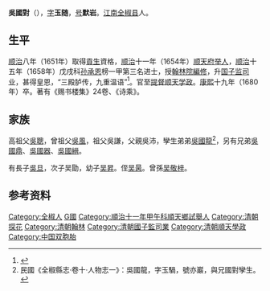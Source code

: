 '''吳國對'''（{{bd|1616年||1680年||Wu}}），[[表字|字]]'''玉随'''，[[号|号]]'''默岩'''。[[江南|江南]][[全椒县|全椒县]]人。

==生平==
[[顺治|顺治]]八年（1651年）取得[[貢生|貢生]]資格，[[顺治|顺治]]十一年（1654年）[[顺天府|顺天府]][[举人|举人]]，[[顺治|顺治]]十五年（1658年）戊戌科[[孙承恩|孙承恩]]榜一甲第三名进士，授[[翰林院編修|翰林院編修]]，升[[国子监|国子监]][[司业|司业]]，甚得皇恩，“三殿胪传，九重温语”<ref>{{cite book | title=《移家赋》|author=吴敬梓}}</ref>。官至[[提督|提督]][[顺天|顺天]][[学政|学政]]。[[康熙|康熙]]十九年（1680年）卒。著有《赐书楼集》24卷、《诗乘》。

==家族==
高祖父[[吳聰|吳聰]]，曾祖父[[吳風|吳風]]，祖父吳謙，父親吳沛，孿生弟弟[[吳國龍|吳國龍]]<ref>民國《全椒縣志·卷十·人物志一》：吳國龍，字玉騧，號亦巖，與兄國對孿生。</ref>，另有兄弟[[吳國鼎|吳國鼎]]、[[吳國器|吳國器]]、[[吳國縉|吳國縉]]。

有長子[[吳旦|吳旦]]，次子吴勖，幼子[[吴昇|吴昇]]。侄[[吴昺|吴昺]]。曾孫[[吴敬梓|吴敬梓]]。

== 参考资料 ==
{{reflist}}

{{顺治十五年戊戌科殿试金榜}}

{{Authority control}}

{{DEFAULTSORT:Wu吳}}
[[Category:全椒人|Category:全椒人]]
[[Category:吳姓|G國]]
[[Category:順治十一年甲午科順天鄉試舉人|Category:順治十一年甲午科順天鄉試舉人]]
[[Category:清朝探花|Category:清朝探花]]
[[Category:清朝翰林|Category:清朝翰林]]
[[Category:清朝國子監司業|Category:清朝國子監司業]]
[[Category:清朝順天學政|Category:清朝順天學政]]
[[Category:中国双胞胎|Category:中国双胞胎]]